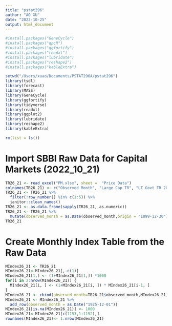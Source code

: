 ```yaml
---
title: "pstat296"
author: "AO XU"
date: "2022-10-25"
output: html_document
---
```

```r
#install.packages("GeneCycle")
#install.packages("qpcR")
#install.packages("ggfortify")
#install.packages("readxl")
#install.packages("lubridate")
#install.packages("reshape2")
#install.packages("kableExtra")
```


```r
setwd("/Users/xuao/Documents/PSTAT296A/pstat296")
library(tsdl)
library(forecast)
library(MASS)
library(GeneCycle)
library(ggfortify)
library(tidyverse)
library(readxl)
library(ggplot2)
library(lubridate)
library(reshape2)
library(kableExtra)
```


```r
rm(list = ls())
```

# Import SBBI Raw Data for Capital Markets (2022_10_21)
```r
TR26_21 <- read_excel("PM.xlsx", sheet =  "Price Data")
colnames(TR26_21) <- c("Observed Month", "Large Cap TR", "LT Govt TR 20 YR","IT Govt TR 5 YR","LT Corp TR 20 YR","T-Bill TR 30 DAY","US CPI/ INFLATION","LT Govt Yield 20 YEAR","IT Govt Yield 5 YEAR")
TR26_21 <- TR26_21 %>%
  filter(!row_number() %in% c(1:5)) %>%
  janitor::clean_names()
TR26_21 <- as.data.frame(sapply(TR26_21, as.numeric))
TR26_21 <- TR26_21 %>%
  mutate(observed_month = as.Date(observed_month,origin = "1899-12-30")) 
TR26_21
```
# Create Monthly Index Table from the Raw Data 
```r
MIndex26_21 <- TR26_21
MIndex26_21<-MIndex26_21[,-c(1)]
MIndex26_21[1,] <- (1+MIndex26_21[1,]) *1000
for(i in 2:nrow(MIndex26_21)) {      
  MIndex26_21[i, ] <- (1+MIndex26_21[i, ]) * MIndex26_21[i-1, ]
}
MIndex26_21 <- cbind(observed_month=TR26_21$observed_month,MIndex26_21)
MIndex26_21 <- MIndex26_21 %>%
  add_row(observed_month = as.Date("1925-12-01"))
MIndex26_21[is.na(MIndex26_21)] <- 1000
MIndex26_21<-MIndex26_21[c(1153,1:1152),]
rownames(MIndex26_21)<- 1:nrow(MIndex26_21)
```
